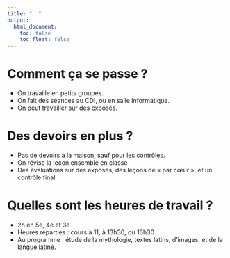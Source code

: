 ```yaml
---
title: "  " 
output:
  html_document:
    toc: false
    toc_float: false
---
```


# Comment ça se passe ?
-   On travaille en petits groupes.    
-   On fait des séances au CDI, ou en salle informatique.    
-   On peut travailler sur des exposés.    

# Des devoirs en plus ?
- Pas de devoirs à la maison, sauf pour les contrôles.     
- On révise la leçon ensemble en classe    
- Des évaluations sur des exposés, des leçons de « par cœur », et un contrôle final.    

# Quelles sont les heures de travail ?
- 2h en 5e, 4e et 3e    
- Heures réparties : cours à 11, à 13h30, ou 16h30    
- Au programme : étude de la mythologie, textes latins, d’images, et de la langue latine.    
